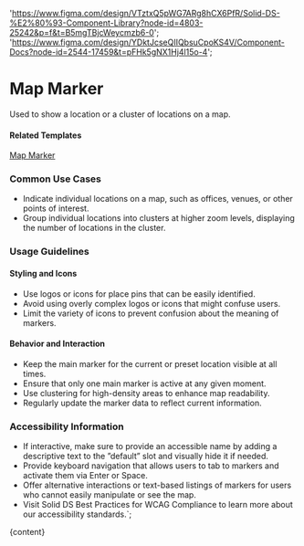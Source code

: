 

  'https://www.figma.com/design/VTztxQ5pWG7ARg8hCX6PfR/Solid-DS-%E2%80%93-Component-Library?node-id=4803-25242&p=f&t=B5mgTBjcWeycmzb6-0';
  'https://www.figma.com/design/YDktJcseQIIQbsuCpoKS4V/Component-Docs?node-id=2544-17459&t=pFHk5gNX1Hj4l15o-4';

# Map Marker

Used to show a location or a cluster of locations on a map.

<DefaultStory />

<DocumentationLinks storybookLink="${storybookLink}" figmaLibrary="${figmaLibrary}" figmaDocs="${figmaDocs}" />

#### Related Templates

[Map Marker](/?path=/docs/templates-map-marker--docs)

### Common Use Cases

- Indicate individual locations on a map, such as offices, venues, or other points of interest.
- Group individual locations into clusters at higher zoom levels, displaying the number of locations in the cluster.

### Usage Guidelines

#### Styling and Icons

- Use logos or icons for place pins that can be easily identified.
- Avoid using overly complex logos or icons that might confuse users.
- Limit the variety of icons to prevent confusion about the meaning of markers.

#### Behavior and Interaction

- Keep the main marker for the current or preset location visible at all times.
- Ensure that only one main marker is active at any given moment.
- Use clustering for high-density areas to enhance map readability.
- Regularly update the marker data to reflect current information.

### Accessibility Information

- If interactive, make sure to provide an accessible name by adding a descriptive text to the ”default” slot and visually hide it if needed.
- Provide keyboard navigation that allows users to tab to markers and activate them via Enter or Space.
- Offer alternative interactions or text-based listings of markers for users who cannot easily manipulate or see the map.
- Visit <sd-link href="https://www.figma.com/design/YDktJcseQIIQbsuCpoKS4V/Component-Docs?node-id=10708-5011&t=Z1FxSGWkmXG5r5sw-4" target="_blank">Solid DS Best Practices for WCAG Compliance</sd-link> to learn more about our accessibility standards.`;

<Meta title="Components/sd-map-marker/Overview" />

<OverviewFormatter story={SdMapMarkerStories.Default}>{content}</OverviewFormatter>
